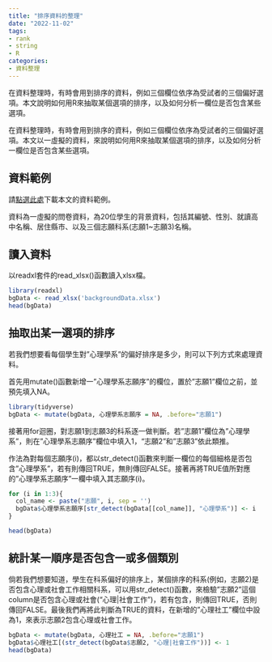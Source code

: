 ```yaml
---
title: "排序資料的整理"
date: "2022-11-02"
tags:
- rank
- string
- R
categories:
- 資料整理
---
```


在資料整理時，有時會用到排序的資料，例如三個欄位依序為受試者的三個偏好選項。本文說明如何用R來抽取某個選項的排序，以及如何分析一欄位是否包含某些選項。

<!--more-->

在資料整理時，有時會用到排序的資料，例如三個欄位依序為受試者的三個偏好選項。本文以一虛擬的資料，來說明如何用R來抽取某個選項的排序，以及如何分析一欄位是否包含某些選項。


## 資料範例

請[點選此處](https://docs.google.com/spreadsheets/d/10syL_q-Y7UqwrAWSlBUV7zwClpLMtYNj/edit?usp=sharing&ouid=102534642616283273245&rtpof=true&sd=true)下載本文的資料範例。

資料為一虛擬的問卷資料，為20位學生的背景資料，包括其編號、性別、就讀高中名稱、居住縣市、以及三個志願科系(志願1~志願3)名稱。

## 讀入資料

以readxl套件的read_xlsx()函數讀入xlsx檔。

```R
library(readxl)
bgData <- read_xlsx('backgroundData.xlsx')
head(bgData)
```

## 抽取出某一選項的排序

若我們想要看每個學生對"心理學系"的偏好排序是多少，則可以下列方式來處理資料。

首先用mutate()函數新增一"心理學系志願序"的欄位，置於"志願1"欄位之前，並預先填入NA。

```R
library(tidyverse)
bgData <- mutate(bgData, 心理學系志願序 = NA, .before="志願1")
```

接著用for迴圈，對志願1到志願3的科系逐一做判斷。若"志願1"欄位為"心理學系"，則在"心理學系志願序"欄位中填入1，"志願2"和"志願3"依此類推。

作法為對每個志願序(i)，都以str_detect()函數來判斷一欄位的每個細格是否包含"心理學系"，若有則傳回TRUE，無則傳回FALSE。接著再將TRUE值所對應的"心理學系志願序"一欄中填入其志願序(i)。

```R
for (i in 1:3){
  col_name <- paste("志願", i, sep = '')
  bgData$心理學系志願序[str_detect(bgData[[col_name]], "心理學系")] <- i
}

head(bgData)
```

## 統計某一順序是否包含一或多個類別

倘若我們想要知道，學生在科系偏好的排序上，某個排序的科系(例如，志願2)是否包含心理或社會工作相關科系，可以用str_detect()函數，來檢驗"志願2"這個column是否包含心理或社會("心理|社會工作")，若有包含，則傳回TRUE，否則傳回FALSE。最後我們再將此判斷為TRUE的資料，在新增的"心理社工"欄位中設為1，來表示志願2包含心理或社會工作。

```R
bgData <- mutate(bgData, 心理社工 = NA, .before="志願1")
bgData$心理社工[(str_detect(bgData$志願2, "心理|社會工作"))] <- 1
head(bgData)
```
